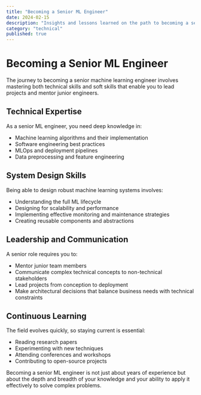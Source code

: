```yaml
---
title: "Becoming a Senior ML Engineer"
date: 2024-02-15
description: "Insights and lessons learned on the path to becoming a senior machine learning engineer"
category: "technical"
published: true
---
```


# Becoming a Senior ML Engineer

The journey to becoming a senior machine learning engineer involves mastering both technical skills and soft skills that enable you to lead projects and mentor junior engineers.

## Technical Expertise

As a senior ML engineer, you need deep knowledge in:

- Machine learning algorithms and their implementation
- Software engineering best practices
- MLOps and deployment pipelines
- Data preprocessing and feature engineering

## System Design Skills

Being able to design robust machine learning systems involves:

- Understanding the full ML lifecycle
- Designing for scalability and performance
- Implementing effective monitoring and maintenance strategies
- Creating reusable components and abstractions

## Leadership and Communication

A senior role requires you to:

- Mentor junior team members
- Communicate complex technical concepts to non-technical stakeholders
- Lead projects from conception to deployment
- Make architectural decisions that balance business needs with technical constraints

## Continuous Learning

The field evolves quickly, so staying current is essential:

- Reading research papers
- Experimenting with new techniques
- Attending conferences and workshops
- Contributing to open-source projects

Becoming a senior ML engineer is not just about years of experience but about the depth and breadth of your knowledge and your ability to apply it effectively to solve complex problems.
